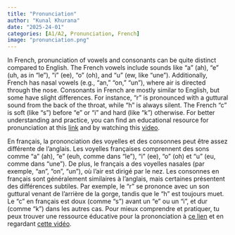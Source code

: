 ```yaml
---
title: "Pronunciation"
author: "Kunal Khurana"
date: "2025-24-01"
categories: [A1/A2, Pronunciation, French]
image: "pronunciation.png"
---
```


::: {.content-visible when-profile="english"}


In French, pronunciation of vowels and consonants can be quite distinct compared to English. The French vowels include sounds like "a" (ah), "e" (uh, as in "le"), "i" (ee), "o" (oh), and "u" (ew, like "une"). Additionally, French has nasal vowels (e.g., "an," "on," "un"), where air is directed through the nose. Consonants in French are mostly similar to English, but some have slight differences. For instance, "r" is pronounced with a guttural sound from the back of the throat, while "h" is always silent. The French "c" is soft (like "s") before "e" or "i" and hard (like "k") otherwise. For better understanding and practice, you can find an educational resource for pronunciation at this [link](https://drive.google.com/file/d/1l4Z3HInYe2pWZWpbw6IgcG8p8oN_D8da/view?usp=drive_link) and by watching this [video](https://www.youtube.com/watch?v=ehkNm7zyqKE&t=4s).

:::


::: {.content-visible when-profile="french"}


En français, la prononciation des voyelles et des consonnes peut être assez différente de l'anglais. Les voyelles françaises comprennent des sons comme "a" (ah), "e" (euh, comme dans "le"), "i" (ee), "o" (oh) et "u" (eu, comme dans "une"). De plus, le français a des voyelles nasales (par exemple, "an", "on", "un"), où l'air est dirigé par le nez. Les consonnes en français sont généralement similaires à l'anglais, mais certaines présentent des différences subtiles. Par exemple, le "r" se prononce avec un son guttural venant de l'arrière de la gorge, tandis que le "h" est toujours muet. Le "c" en français est doux (comme "s") avant un "e" ou un "i", et dur (comme "k") dans les autres cas. Pour mieux comprendre et pratiquer, tu peux trouver une ressource éducative pour la prononciation à [ce lien](https://drive.google.com/file/d/1l4Z3HInYe2pWZWpbw6IgcG8p8oN_D8da/view?usp=drive_link) et en regardant [cette vidéo](https://www.youtube.com/watch?v=ehkNm7zyqKE&t=4s).


:::